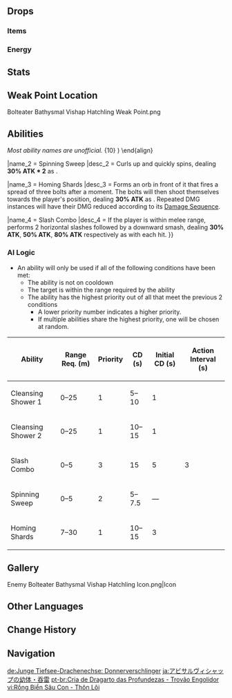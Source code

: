 {{Enemy Infobox
|image    = Enemy Bolteater Bathysmal Vishap Hatchling.png
|type     = Elite Enemies
|family   = Mystical Beasts
|group    = Bathysmal Vishaps
|location = [[Enkanomiya]]
|dmgtype  = Physical
|dmgtype2 = Electro
|weakpoint = yes
|ability1 = Energy Drain
|ability2 = HP Loss
}}
{{Enemy Intro}}

==Drops==
===Items===
{{Drops Table|type=Vishap Hatchlings}}

===Energy===
{{Energy Drops
|type  = Electro
|hp1   = 60
|p1    = 1
|hp2   = 0
|p2    = 1
}}

==Stats==
{{Enemy Stats
|phys_res    = 30%
|electro_res = 20%

|hp_ratio  = 4
|hp_type   = 2
|atk_ratio = 2
}}

==Weak Point Location==
<gallery>
Bolteater Bathysmal Vishap Hatchling Weak Point.png
</gallery>

==Abilities==
''Most ability names are unofficial.''
{{Enemy Attacks

|name_1 = Cleansing Shower
|desc_1 = Forms an orb within their mouth and launches it at the player. On hit, the orb deals '''5% ATK''' as {{Color|Electro DMG}} and drains 10 [[Energy]] from the active character. If the active character has less than 10 Energy, inflicts [[HP Loss]].
* The HP Loss is calculated as:<br><math>\begin{align} \text{HP Loss} = {} & ( 14 \% \times \text{Max HP}_\text{Character} + 200 ) \\
& \times ( 1 - \frac{\text{Remaining Energy}}{10} ) \end{align}</math>

|name_2 = Spinning Sweep
|desc_2 = Curls up and quickly spins, dealing '''30% ATK * 2''' as {{Color|Electro DMG}}.

|name_3 = Homing Shards
|desc_3 = Forms an orb in front of it that fires a spread of three bolts after a moment. The bolts will then shoot themselves towards the player's position, dealing '''30% ATK''' as {{Color|Electro DMG}}. Repeated DMG instances will have their DMG reduced according to its [[Damage Sequence]].

|name_4 = Slash Combo
|desc_4 = If the player is within melee range, performs 2 horizontal slashes followed by a downward smash, dealing '''30% ATK''', '''50% ATK''', '''80% ATK''' respectively as {{Color|Physical DMG}} with each hit.
}}

===AI Logic===
{{See also|Cooldown#Enemy Cooldowns}}
* An ability will only be used if all of the following conditions have been met:
** The ability is not on cooldown
** The target is within the range required by the ability
** The ability has the highest priority out of all that meet the previous 2 conditions
*** A lower priority number indicates a higher priority.
*** If multiple abilities share the highest priority, one will be chosen at random.

{| class="wikitable"
! Ability !! Range Req. (m) !! Priority !! CD (s) !! Initial CD (s) !! Action Interval (s)
|-
| Cleansing Shower 1 || 0–25 || 1 || 5–10 || 1 || rowspan="5" | 3
|-
| Cleansing Shower 2 || 0–25 || 1 || 10–15 || 1
|-
| Slash Combo || 0–5 || 3 || 15 || 5
|-
| Spinning Sweep || 0–5 || 2 || 5–7.5 || &mdash;
|-
| Homing Shards || 7–30 || 1 || 10–15 || 3
|}

==Gallery==
<gallery>
Enemy Bolteater Bathysmal Vishap Hatchling Icon.png|Icon
</gallery>

==Other Languages==
{{Other Languages
|en      = Bolteater Bathysmal Vishap Hatchling
|zhs     = 深海龙蜥幼体・吞雷
|zhs_rm  = Shēnhǎi Lóngxī Yòutǐ - Tūn Léi
|zht     = 深海龍蜥幼體・吞雷
|zht_rm  = Shēnhǎi Lóngxī Yòutǐ - Tūn Léi
|zh_tl   = Deep Sea {{Lex|Vishap|zh}} Hatchling - Thunder Swallowing
|ja      = アビサルヴィシャップの幼体・吞雷
|ja_rm   = Abisaru Vishappu no Youtai - Donrai{{Assumed}}
|ja_tl   = Abyssal Vishap Hatchling - Thunder-Swallower
|ko      = 번개를 삼키는 심해 용 도마뱀 유체
|ko_tl   = Thunder-Swallowing Deep Sea {{Lex|Vishap|ko}} Hatchling
|es      = Cría de Dragarto de las Profundidades - Engulletruenos
|es_tl   = {{Lex|Vishap|es}} Offspring of the Depths - Thunderclap-Eater
|fr      = Élémentosaure abyssal mangéclair : nouveau-né
|fr_tl   = Lightning-Eater Abyssal {{Lex|Vishap|fr}}: Newborn
|ru      = Молодой вишап глубин: Громоглот
|ru_tl   = Young {{Lex|Bathysmal Vishap|ru}}: Thunder-Swallower
|ru_note = {{ru|Громоглот}} is a compound word made of the noun {{ru|гром|tl=thunder; thunderbolt}} and the verb {{ru|глотать|tl=to swallow,}} joined by the interfix {{ru|-о-}}.
|th      = Bolteater Bathysmal Vishap Hatchling
|vi      = Rồng Biển Sâu Con - Thôn Lôi
|vi_tl   = Deep Sea {{Lex|Vishap|vi}} Hatchling - Electro Swallowing
|de      = Junge Tiefsee-Drachenechse – Donnerverschlinger
|de_tl   = Young Deep Sea {{Lex|Vishap|de}} - Thunder-Devourer
|id      = Bolteater Bathysmal Vishap Hatchling
|pt      = Cria de Dragarto das Profundezas &mdash; Trovão Engolidor
|pt_tl   = <!--use {{Lex|Vishap|pt}}-->
|tr      = Yıldırımyutan Su Ejderi Yavrusu
|tr_tl   = Lightning Devouring Water Dragon Cub
|it      = Cucciolo di Elementosauro abissale Divoratuono
|it_tl   = Cub Abyssal {{Lex|Vishap|it}} Thunder-Devourer
}}

==Change History==
{{Change History|2.4}}

==Navigation==
{{Enemy Navbox|type=elite}}

[[de:Junge Tiefsee-Drachenechse: Donnerverschlinger]]
[[ja:アビサルヴィシャップの幼体・吞雷]]
[[pt-br:Cria de Dragarto das Profundezas - Trovão Engolidor]]
[[vi:Rồng Biển Sâu Con - Thôn Lôi]]